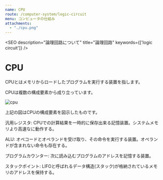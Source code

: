 ```yaml
---
name: CPU
route: /computer-system/logic-circuit
menu: コンピュータの仕組み
attachments:
  - "./cpu.png"
---
```



<SEO
  description="論理回路について"
  title="論理回路"
  keywords={['logic circuit']}
/>

# CPU

CPUとはメモリからロードしたプログラムを実行する装置を指します。

CPUは複数の構成要素から成り立っています。

![cpu](./cpu.png)

上記の図はCPUの構成要素を図示したものです。

汎用レジスタ: CPUでの計算結果を一時的に保存出来る記憶装置。システムメモリより高速なに動作する。

ALU: オペコードとオペランドを受け取り、その命令を実行する装置。オペランドが含まれない命令も存在する。

プログラムカウンター: 次に読み込むプログラムのアドレスを記憶する装置。

スタックポイント: LIFOと呼ばれるデータ構造(スタック)が格納されているメモリのアドレスを保持する。